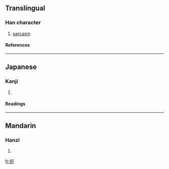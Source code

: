 ==Translingual==
===Han character===
{{Han char|rn=38|rad=女|as=03|sn=6|four=4248<sub>0</sub>|canj=女竹十 (VHJ)}}
#[[sarcasm]]
 {{defn|Han|sort=女03}}
====References====
{{Han ref|kx=0255.030|dkj=06044|hdz=21026.020|uh=5977|ud=22903|bh=C9D1|bd=51665}}
----

==Japanese==
===Kanji===
{{ja-kanji|grade=|rs=女03}}
# {{defn|Japanese}} 
====Readings====
{{ja-readings|on=[[せん]] (sen)|kun=}}
----
==Mandarin==
===Hanzi===
{{cmn-hanzi|pin=[[qiān]] (qian1)|wg=ch'ien<sup>1</sup>}}
# {{defn|Mandarin}}

[[fr:奷]]
